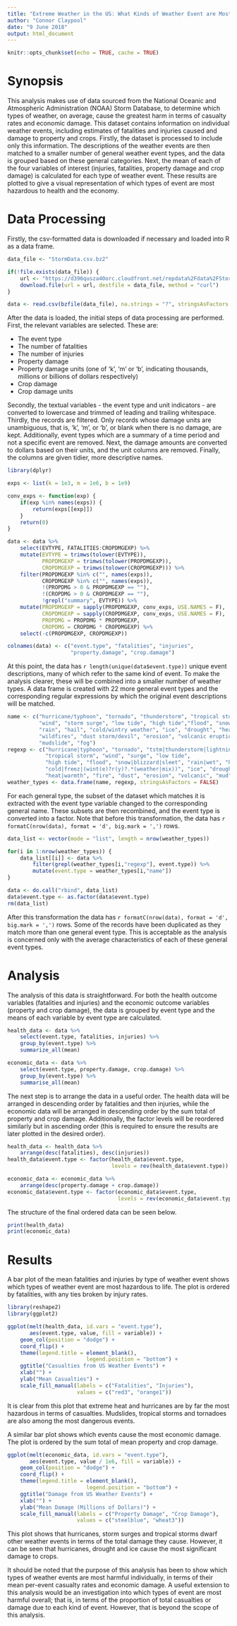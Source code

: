 ```yaml
---
title: "Extreme Weather in the US: What Kinds of Weather Event are Most Harmful?"
author: "Connor Claypool"
date: "9 June 2018"
output: html_document
---
```


```r
knitr::opts_chunk$set(echo = TRUE, cache = TRUE)
```

# Synopsis

This analysis makes use of data sourced from the National Oceanic and Atmospheric Administration (NOAA) Storm Database, to determine which types of weather, on average, cause the greatest harm in terms of casualty rates and economic damage. This dataset contains information on individual weather events, including estimates of fatalities and injuries caused and damage to property and crops. Firstly, the dataset is processed to include only this information. The descriptions of the weather events are then matched to a smaller number of general weather event types, and the data is grouped based on these general categories. Next, the mean of each of the four variables of interest (injuries, fatalities, property damage and crop damage) is calculated for each type of weather event. These results are plotted to give a visual representation of which types of event are most hazardous to health and the economy.

# Data Processing

Firstly, the csv-formatted data is downloaded if necessary and loaded into R as a data frame.

```r
data_file <- "StormData.csv.bz2"

if(!file.exists(data_file)) {
    url <- "https://d396qusza40orc.cloudfront.net/repdata%2Fdata%2FStormData.csv.bz2"
    download.file(url = url, destfile = data_file, method = "curl")
}

data <- read.csv(bzfile(data_file), na.strings = "?", stringsAsFactors = F)
```

After the data is loaded, the initial steps of data processing are performed. First, the relevant variables are selected. These are:  

* The event type
* The number of fatalities
* The number of injuries
* Property damage
* Property damage units (one of 'k', 'm' or 'b', indicating thousands, millions or billions of dollars respectively)
* Crop damage
* Crop damage units

Secondly, the textual variables - the event type and unit indicators - are converted to lowercase and trimmed of leading and trailing whitespace. Thirdly, the records are filtered. Only records whose damage units are unambiguous, that is, 'k', 'm', or 'b', or blank when there is no damage, are kept. Additionally, event types which are a summary of a time period and not a specific event are removed. Next, the damage amounts are converted to dollars based on their units, and the unit columns are removed. Finally, the columns are given tidier, more descriptive names.

```r
library(dplyr)

exps <- list(k = 1e3, m = 1e6, b = 1e9)

conv_exps <- function(exp) {
    if(exp %in% names(exps)) {
        return(exps[[exp]])
    }
    return(0)
}

data <- data %>% 
    select(EVTYPE, FATALITIES:CROPDMGEXP) %>%
    mutate(EVTYPE = trimws(tolower(EVTYPE)),
           PROPDMGEXP = trimws(tolower(PROPDMGEXP)),
           CROPDMGEXP = trimws(tolower(CROPDMGEXP))) %>%
    filter(PROPDMGEXP %in% c("", names(exps)),
           CROPDMGEXP %in% c("", names(exps)),
           !(PROPDMG > 0 & PROPDMGEXP == ""),
           !(CROPDMG > 0 & CROPDMGEXP == ""),
           !grepl("summary", EVTYPE)) %>%
    mutate(PROPDMGEXP = sapply(PROPDMGEXP, conv_exps, USE.NAMES = F),
           CROPDMGEXP = sapply(CROPDMGEXP, conv_exps, USE.NAMES = F),
           PROPDMG = PROPDMG * PROPDMGEXP,
           CROPDMG = CROPDMG * CROPDMGEXP) %>%
    select(-c(PROPDMGEXP, CROPDMGEXP))

colnames(data) <- c("event.type", "fatalities", "injuries", 
                    "property.damage", "crop.damage")
```

At this point, the data has `r length(unique(data$event.type))` unique event descriptions, many of which refer to the same kind of event. To make the analysis clearer, these will be combined into a smaller number of weather types. A data frame is created with 22 more general event types and the corresponding regular expressions by which the original event descriptions will be matched.

```r
name <- c("hurricane/typhoon", "tornado", "thunderstorm", "tropical storm",
          "wind", "storm surge", "low tide", "high tide","flood", "snow/sleet",
          "rain", "hail", "cold/wintry weather", "ice", "drought", "heat",
          "wildfires", "dust storm/devil", "erosion", "volcanic eruption/ash",
          "mudslide", "fog")
regexp <- c("hurricane|typhoon", "tornado", "tstm|thunderstorm|lightning", 
            "tropical storm", "wind", "surge", "low tide", 
            "high tide", "flood", "snow|blizzard|sleet", "rain|wet", "hail", 
            "cold|freez|(wint(e)?r(y)?.*(weather|mix))", "ice", "drought|dry", 
            "heat|warmth", "fire", "dust", "erosion", "volcanic", "mud", "fog")
weather_types <- data.frame(name, regexp, stringsAsFactors = FALSE)
```

For each general type, the subset of the dataset which matches it is extracted with the event type variable changed to the corresponding general name. These subsets are then recombined, and the event type is converted into a factor. Note that before this transformation, the data has `r formatC(nrow(data), format = 'd', big.mark = ',')` rows.

```r
data_list <- vector(mode = "list", length = nrow(weather_types))

for(i in 1:nrow(weather_types)) {
    data_list[[i]] <- data %>% 
        filter(grepl(weather_types[i,"regexp"], event.type)) %>%
        mutate(event.type = weather_types[i,"name"])
}

data <- do.call("rbind", data_list)
data$event.type <- as.factor(data$event.type)
rm(data_list)
```

After this transformation the data has `r formatC(nrow(data), format = 'd', big.mark = ',')` rows. Some of the records have been duplicated as they match more than one general event type. This is acceptable as the analysis is concerned only with the average characteristics of each of these general event types.  

# Analysis

The analysis of this data is straightforward. For both the health outcome variables (fatalities and injuries) and the economic outcome variables (property and crop damage), the data is grouped by event type and the means of each variable by event type are calculated.

```r
health_data <- data %>% 
    select(event.type, fatalities, injuries) %>%
    group_by(event.type) %>%
    summarize_all(mean)

economic_data <- data %>%
    select(event.type, property.damage, crop.damage) %>%
    group_by(event.type) %>%
    summarise_all(mean)
```

The next step is to arrange the data in a useful order. The health data will be arranged in descending order by fatalities and then injuries, while the economic data will be arranged in descending order by the sum total of property and crop damage. Additionally, the factor levels will be reordered similarly but in ascending order (this is required to ensure the results are later plotted in the desired order).

```r
health_data <- health_data %>% 
    arrange(desc(fatalities), desc(injuries))
health_data$event.type <- factor(health_data$event.type, 
                                 levels = rev(health_data$event.type))

economic_data <- economic_data %>%
    arrange(desc(property.damage + crop.damage))
economic_data$event.type <- factor(economic_data$event.type,
                                   levels = rev(economic_data$event.type))
```

The structure of the final ordered data can be seen below.

```r
print(health_data)
print(economic_data)
```

# Results

A bar plot of the mean fatalities and injuries by type of weather event shows which types of weather event are most hazardous to life. The plot is ordered by fatalities, with any ties broken by injury rates.

```r
library(reshape2)
library(ggplot2)

ggplot(melt(health_data, id.vars = "event.type"), 
       aes(event.type, value, fill = variable)) +
    geom_col(position = "dodge") +
    coord_flip() +
    theme(legend.title = element_blank(),
                         legend.position = "bottom") +
    ggtitle("Casualties from US Weather Events") +
    xlab("") +
    ylab("Mean Casualties") +
    scale_fill_manual(labels = c("Fatalities", "Injuries"),
                      values = c("red3", "orange1"))
```

It is clear from this plot that extreme heat and hurricanes are by far the most hazardous in terms of casualties. Mudslides, tropical storms and tornadoes are also among the most dangerous events.

A similar bar plot shows which events cause the most economic damage. The plot is ordered by the sum total of mean property and crop damage.

```r

ggplot(melt(economic_data, id.vars = "event.type"), 
       aes(event.type, value / 1e6, fill = variable)) +
    geom_col(position = "dodge") +
    coord_flip() +
    theme(legend.title = element_blank(),
                         legend.position = "bottom") +
    ggtitle("Damage from US Weather Events") +
    xlab("") +
    ylab("Mean Damage (Millions of Dollars)") +
    scale_fill_manual(labels = c("Property Damage", "Crop Damage"), 
                      values = c("steelblue", "wheat3"))

```

This plot shows that hurricanes, storm surges and tropical storms dwarf other weather events in terms of the total damage they cause. However, it can be seen that hurricanes, drought and ice cause the most significant damage to crops.

It should be noted that the purpose of this analysis has been to show which types of weather events are most harmful individually, in terms of their mean per-event casualty rates and economic damage. A useful extension to this analysis would be an investigation into which types of event are most harmful overall; that is, in terms of the proportion of total casualties or damage due to each kind of event. However, that is beyond the scope of this analysis.